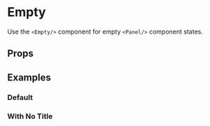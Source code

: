 
<Meta title="Panels|Empty" component={Empty}/>

# Empty

Use the `<Empty/>` component for empty `<Panel/>` component states.

## Props

<Props of={Empty}/>

## Examples

### Default

<Preview>
  <Story name="default">
    <Empty title="IP Pools" message="No IP pools found."/>
  </Story>
</Preview>

### With No Title

<Preview>
  <Story name="with no title">
    <Empty message="No IP pools found."/>
  </Story>
</Preview>
